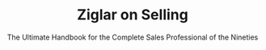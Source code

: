 ---
title: "Ziglar on Selling"
subtitle: "The Ultimate Handbook for the Complete Sales Professional of the Nineties"
creator: "Zig Ziglar"
categories: ["books"]
featuredImage: "../src/assets/images/item/books/DSC02870-3.png"
views: ["../src/assets/images/item/books/DSC02870-3.png"]
nextItem: []
---
